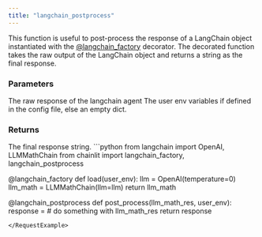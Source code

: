 ```yaml
---
title: "langchain_postprocess"
---
```


This function is useful to post-process the response of a LangChain object instantiated with the [@langchain_factory](/api-reference/langchain-factory) decorator. The decorated function takes the raw output of the LangChain object and returns a string as the final response.

### Parameters

<ParamField path="res" type="Any">
  The raw response of the langchain agent
</ParamField>

<ParamField path="user_env" type="Dict[str, str]">
  The user env variables if defined in the config file, else an empty dict.
</ParamField>

### Returns

<ResponseField name="response" type="str" required>
  The final response string.
</ResponseField>

<RequestExample>
```python
from langchain import OpenAI, LLMMathChain
from chainlit import langchain_factory, langchain_postprocess

@langchain_factory
def load(user_env):
    llm = OpenAI(temperature=0)
    llm_math = LLMMathChain(llm=llm)
    return llm_math

@langchain_postprocess
def post_process(llm_math_res, user_env):
    response = # do something with llm_math_res
    return response
```
</RequestExample>